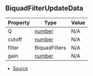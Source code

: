 ## BiquadFilterUpdateData

| Property | Type | Value |
| ----------- | ----------- | ----------- |
| Q | [number](https://developer.mozilla.org/en-US/docs/Web/JavaScript/Reference/Global_Objects/Number) | N/A |
| cutoff | [number](https://developer.mozilla.org/en-US/docs/Web/JavaScript/Reference/Global_Objects/Number) | N/A |
| filter | BiquadFilters | N/A |
| gain | [number](https://developer.mozilla.org/en-US/docs/Web/JavaScript/Reference/Global_Objects/Number) | N/A |


- [Source](https://github.com/Androz2091/discord-player/blob/cb6c009/packages/equalizer/src/biquad/BiquadStream.ts#L13)